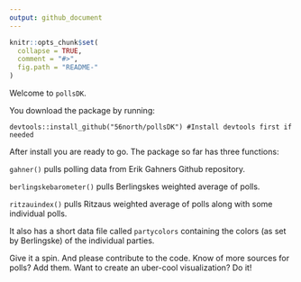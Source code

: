 ```yaml
---
output: github_document
---
```


<!-- README.md is generated from README.Rmd. Please edit that file -->

```r
knitr::opts_chunk$set(
  collapse = TRUE,
  comment = "#>",
  fig.path = "README-"
)
```

Welcome to `pollsDK`. 

You download the package by running:

`devtools::install_github("56north/pollsDK") #Install devtools first if needed`

After install you are ready to go. The package so far has three functions:

`gahner()` pulls polling data from Erik Gahners Github repository.

`berlingskebarometer()` pulls Berlingskes weighted average of polls.

`ritzauindex()` pulls Ritzaus weighted average of polls along with some individual polls.

It also has a short data file called `partycolors` containing the colors (as set by Berlingske) of the individual parties. 

Give it a spin. And please contribute to the code. Know of more sources for polls? Add them. Want to create an uber-cool visualization? Do it!
